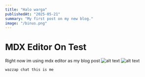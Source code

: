 ```yaml
---
title: "Halo warga"
publishedAt: "2025-05-21"
summary: "My first post on my new blog."
image: "/binus.png"
---
```

# MDX Editor On Test

Right now im using mdx editor as my blog post
![alt text](../binus.png "Sample image caption")
![alt text](https://www.blogger.com/about/img/social/facebook-1200x630.jpg)

```txt
wazzap chat this is me
```

